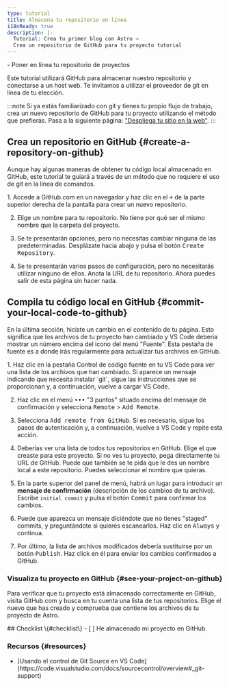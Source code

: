 ```yaml
---
type: tutorial
title: Almacena tu repositorio en línea
i18nReady: true
description: |-
  Tutorial: Crea tu primer blog con Astro —
  Crea un repositorio de GitHub para tu proyecto tutorial
---
```


<PreCheck>
  - Poner en línea tu repositorio de proyectos
</PreCheck>

Este tutorial utilizará GitHub para almacenar nuestro repositorio y conectarse a un host web. Te invitamos a utilizar el proveedor de git en línea de tu elección.

:::note
Si ya estás familiarizado con git y tienes tu propio flujo de trabajo, crea un nuevo repositorio de GitHub para tu proyecto utilizando el método que prefieras. Pasa a la siguiente página: ["Despliega tu sitio en la web"](/es/tutorial/1-setup/5/).
:::

## Crea un repositorio en GitHub \{#create-a-repository-on-github\}

Aunque hay algunas maneras de obtener tu código local almacenado en GitHub, este tutorial te guiará a través de un método que no requiere el uso de git en la línea de comandos. 

<Steps>
1. Accede a GitHub.com en un navegador y haz clic en el <kbd>+</kbd> de la parte superior derecha de la pantalla para crear un nuevo repositorio. 

2. Elige un nombre para tu repositorio. No tiene por qué ser el mismo nombre que la carpeta del proyecto.

3. Se te presentarán opciones, pero no necesitas cambiar ninguna de las predeterminadas. Desplázate hacia abajo y pulsa el botón <kbd>Create Repository</kbd>.

4. Se te presentarán varios pasos de configuración, pero no necesitarás utilizar ninguno de ellos. Anota la URL de tu repositorio. Ahora puedes salir de esta página sin hacer nada.
</Steps>

## Compila tu código local en GitHub \{#commit-your-local-code-to-github\}

En la última sección, hiciste un cambio en el contenido de tu página. Esto significa que los archivos de tu proyecto han cambiado y VS Code debería mostrar un número encima del icono del menú "Fuente". Esta pestaña de fuente es a donde irás regularmente para actualizar tus archivos en GitHub.

<Steps>
1. Haz clic en la pestaña Control de código fuente en tu VS Code para ver una lista de los archivos que han cambiado. Si aparece un mensaje indicando que necesita instalar `git`, sigue las instrucciones que se proporcionan y, a continuación, vuelve a cargar VS Code.

2. Haz clic en el menú <kbd>•••</kbd> "3 puntos" situado encima del mensaje de confirmación y selecciona <kbd>Remote</kbd> > <kbd>Add Remote</kbd>.

3. Selecciona <kbd>Add remote from GitHub</kbd>. Si es necesario, sigue los pasos de autenticación y, a continuación, vuelve a VS Code y repite esta acción.

4. Deberías ver una lista de todos tus repositorios en GitHub. Elige el que creaste para este proyecto. Si no ves tu proyecto, pega directamente tu URL de GitHub. Puede que también se te pida que le des un nombre local a este repositorio. Puedes seleccionar el nombre que quieras.

5. En la parte superior del panel de menú, habrá un lugar para introducir un **mensaje de confirmación** (descripción de los cambios de tu archivo). Escribe `initial commit` y pulsa el botón <kbd>Commit</kbd> para confirmar los cambios.

6. Puede que aparezca un mensaje diciéndote que no tienes "staged" commits, y preguntándote si quieres escanearlos. Haz clic en <kbd>Always</kbd> y continua.

7. Por último, la lista de archivos modificados debería sustituirse por un botón <kbd>Publish</kbd>. Haz click en él para enviar los cambios confirmados a GitHub.
</Steps>

### Visualiza tu proyecto en GitHub \{#see-your-project-on-github\}

Para verificar que tu proyecto está almacenado correctamente en GitHub, visita GitHub.com y busca en tu cuenta una lista de tus repositorios. Elige el nuevo que has creado y comprueba que contiene los archivos de tu proyecto de Astro.




<Box icon="check-list">
## Checklist \{#checklist\}

<Checklist>
- [ ] He almacenado mi proyecto en GitHub.
</Checklist>
</Box>

### Recursos \{#resources\}

- <p>[Usando el control de Git Source en VS Code](https://code.visualstudio.com/docs/sourcecontrol/overview#_git-support) <Badge class="neutral-badge" text="externo" /></p>
